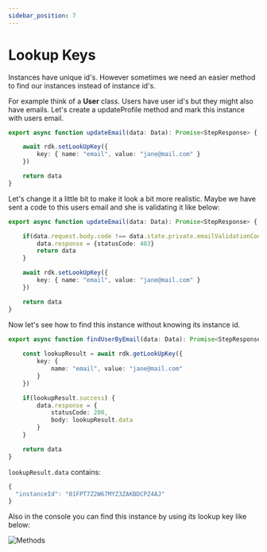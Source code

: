```yaml
---
sidebar_position: 7
---
```


# Lookup Keys

Instances have unique id's. However sometimes we need an easier method to find our instances instead of instance id's. 

For example think of a __User__ class. Users have user id's but they might also have emails. Let's create a updateProfile method and mark this instance with users email.

```typescript
export async function updateEmail(data: Data): Promise<StepResponse> {

    await rdk.setLookUpKey({
        key: { name: "email", value: "jane@mail.com" }
    })

    return data
}
```

Let's change it a little bit to make it look a bit more realistic. Maybe we have sent a code to this users email and she is validating it like below:

```typescript
export async function updateEmail(data: Data): Promise<StepResponse> {

    if(data.request.body.code !== data.state.private.emailValidationCode) {
        data.response = {statusCode: 403}
        return data
    }

    await rdk.setLookUpKey({
        key: { name: "email", value: "jane@mail.com" }
    })

    return data
}
```

Now let's see how to find this instance without knowing its instance id.

```typescript
export async function findUserByEmail(data: Data): Promise<StepResponse> {
    
    const lookupResult = await rdk.getLookUpKey({
        key: {
            name: "email", value: "jane@mail.com"
        }
    })

    if(lookupResult.success) {
        data.response = {
            statusCode: 200,
            body: lookupResult.data
        }
    }

    return data
}
```

```lookupResult.data``` contains:

```typescript
{
  "instanceId": "01FPT7Z2W67MYZ3ZAKBDCPZ4AJ"
}
```

Also in the console you can find this instance by using its lookup key like below:

![Methods](/img/email_lookup.png)